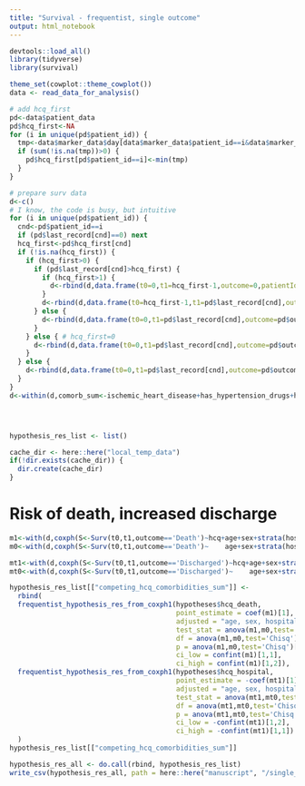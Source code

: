 ```yaml
---
title: "Survival - frequentist, single outcome"
output: html_notebook
---
```



```r
devtools::load_all()
library(tidyverse)
library(survival)

theme_set(cowplot::theme_cowplot())
data <- read_data_for_analysis()

# add hcq_first
pd<-data$patient_data
pd$hcq_first<-NA
for (i in unique(pd$patient_id)) {
  tmp<-data$marker_data$day[data$marker_data$patient_id==i&data$marker_data$marker=='hcq']
  if (sum(!is.na(tmp))>0) {
    pd$hcq_first[pd$patient_id==i]<-min(tmp)
  }
}

# prepare surv data
d<-c()
# I know, the code is busy, but intuitive
for (i in unique(pd$patient_id)) {
  cnd<-pd$patient_id==i
  if (pd$last_record[cnd]==0) next
  hcq_first<-pd$hcq_first[cnd]
  if (!is.na(hcq_first)) {
    if (hcq_first>0) {
      if (pd$last_record[cnd]>hcq_first) {
        if (hcq_first>1) {
          d<-rbind(d,data.frame(t0=0,t1=hcq_first-1,outcome=0,patientId=i,hcq_first=pd$hcq_first[cnd],last_record=pd$last_record[cnd],age=pd$age[cnd],sex=pd$sex[cnd],hospital_id=pd$hospital_id[cnd],admitted_for_covid=pd$admitted_for_covid[cnd],ischemic_heart_disease=pd$ischemic_heart_disease[cnd],has_hypertension_drugs=pd$has_hypertension_drugs[cnd],heart_failure=pd$heart_failure[cnd],renal_disease=pd$renal_disease[cnd],high_creatinin=pd$high_creatinin[cnd],COPD=pd$COPD[cnd],other_lung_disease=pd$other_lung_disease[cnd],renal_disease=pd$renal_disease[cnd],obesity=pd$obesity[cnd],hcq=0))
        }
        d<-rbind(d,data.frame(t0=hcq_first-1,t1=pd$last_record[cnd],outcome=pd$outcome[cnd],patientId=i,hcq_first=pd$hcq_first[cnd],last_record=pd$last_record[cnd],age=pd$age[cnd],sex=pd$sex[cnd],hospital_id=pd$hospital_id[cnd],admitted_for_covid=pd$admitted_for_covid[cnd],ischemic_heart_disease=pd$ischemic_heart_disease[cnd],has_hypertension_drugs=pd$has_hypertension_drugs[cnd],heart_failure=pd$heart_failure[cnd],renal_disease=pd$renal_disease[cnd],high_creatinin=pd$high_creatinin[cnd],COPD=pd$COPD[cnd],other_lung_disease=pd$other_lung_disease[cnd],renal_disease=pd$renal_disease[cnd],obesity=pd$obesity[cnd],hcq=1))
      } else {
        d<-rbind(d,data.frame(t0=0,t1=pd$last_record[cnd],outcome=pd$outcome[cnd],patientId=i,hcq_first=pd$hcq_first[cnd],last_record=pd$last_record[cnd],age=pd$age[cnd],sex=pd$sex[cnd],hospital_id=pd$hospital_id[cnd],admitted_for_covid=pd$admitted_for_covid[cnd],ischemic_heart_disease=pd$ischemic_heart_disease[cnd],has_hypertension_drugs=pd$has_hypertension_drugs[cnd],heart_failure=pd$heart_failure[cnd],renal_disease=pd$renal_disease[cnd],high_creatinin=pd$high_creatinin[cnd],COPD=pd$COPD[cnd],other_lung_disease=pd$other_lung_disease[cnd],renal_disease=pd$renal_disease[cnd],obesity=pd$obesity[cnd],hcq=0))
      }
    } else { # hcq_first=0
      d<-rbind(d,data.frame(t0=0,t1=pd$last_record[cnd],outcome=pd$outcome[cnd],patientId=i,hcq_first=pd$hcq_first[cnd],last_record=pd$last_record[cnd],age=pd$age[cnd],sex=pd$sex[cnd],hospital_id=pd$hospital_id[cnd],admitted_for_covid=pd$admitted_for_covid[cnd],ischemic_heart_disease=pd$ischemic_heart_disease[cnd],has_hypertension_drugs=pd$has_hypertension_drugs[cnd],heart_failure=pd$heart_failure[cnd],renal_disease=pd$renal_disease[cnd],high_creatinin=pd$high_creatinin[cnd],COPD=pd$COPD[cnd],other_lung_disease=pd$other_lung_disease[cnd],renal_disease=pd$renal_disease[cnd],obesity=pd$obesity[cnd],hcq=1))
    }
  } else {
    d<-rbind(d,data.frame(t0=0,t1=pd$last_record[cnd],outcome=pd$outcome[cnd],patientId=i,hcq_first=pd$hcq_first[cnd],last_record=pd$last_record[cnd],age=pd$age[cnd],sex=pd$sex[cnd],hospital_id=pd$hospital_id[cnd],admitted_for_covid=pd$admitted_for_covid[cnd],ischemic_heart_disease=pd$ischemic_heart_disease[cnd],has_hypertension_drugs=pd$has_hypertension_drugs[cnd],heart_failure=pd$heart_failure[cnd],renal_disease=pd$renal_disease[cnd],high_creatinin=pd$high_creatinin[cnd],COPD=pd$COPD[cnd],other_lung_disease=pd$other_lung_disease[cnd],renal_disease=pd$renal_disease[cnd],obesity=pd$obesity[cnd],hcq=0))
  }
}
d<-within(d,comorb_sum<-ischemic_heart_disease+has_hypertension_drugs+heart_failure+COPD+    other_lung_disease+    renal_disease)




hypothesis_res_list <- list()

cache_dir <- here::here("local_temp_data")
if(!dir.exists(cache_dir)) {
  dir.create(cache_dir)
}

```

# Risk of death, increased discharge

```r

m1<-with(d,coxph(S<-Surv(t0,t1,outcome=='Death')~hcq+age+sex+strata(hospital_id)+comorb_sum))
m0<-with(d,coxph(S<-Surv(t0,t1,outcome=='Death')~    age+sex+strata(hospital_id)+comorb_sum))

mt1<-with(d,coxph(S<-Surv(t0,t1,outcome=='Discharged')~hcq+age+sex+strata(hospital_id)+comorb_sum))
mt0<-with(d,coxph(S<-Surv(t0,t1,outcome=='Discharged')~    age+sex+strata(hospital_id)+comorb_sum))

hypothesis_res_list[["competing_hcq_comorbidities_sum"]] <-
  rbind(
  frequentist_hypothesis_res_from_coxph1(hypotheses$hcq_death, 
                                         point_estimate = coef(m1)[1],
                                         adjusted = "age, sex, hospital, comorbidities (sum)", 
                                         test_stat = anova(m1,m0,test='Chisq')[2,2],
                                         df = anova(m1,m0,test='Chisq')[2,3],
                                         p = anova(m1,m0,test='Chisq')[2,4],
                                         ci_low = confint(m1)[1,1],
                                         ci_high = confint(m1)[1,2]),
  frequentist_hypothesis_res_from_coxph1(hypotheses$hcq_hospital, 
                                         point_estimate = -coef(mt1)[1],
                                         adjusted = "age, sex, hospital, comorbidities (sum)", 
                                         test_stat = anova(mt1,mt0,test='Chisq')[2,2],
                                         df = anova(mt1,mt0,test='Chisq')[2,3],
                                         p = anova(mt1,mt0,test='Chisq')[2,4],
                                         ci_low = -confint(mt1)[1,2],
                                         ci_high = -confint(mt1)[1,1])
  )
hypothesis_res_list[["competing_hcq_comorbidities_sum"]]

```




```r
hypothesis_res_all <- do.call(rbind, hypothesis_res_list)
write_csv(hypothesis_res_all, path = here::here("manuscript", "/single_outcome_coxph_res.csv"))
```
